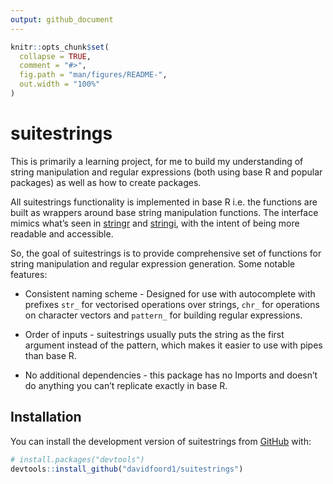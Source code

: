```yaml
---
output: github_document
---
```


<!-- README.md is generated from README.Rmd. Please edit that file -->

```r
knitr::opts_chunk$set(
  collapse = TRUE,
  comment = "#>",
  fig.path = "man/figures/README-",
  out.width = "100%"
)
```

# suitestrings

<!-- badges: start -->

<!-- badges: end -->

This is primarily a learning project, for me to build my understanding of string manipulation and regular expressions (both using base R and popular packages) as well as how to create packages.

All suitestrings functionality is implemented in base R i.e. the functions are built as wrappers around base string manipulation functions. The interface mimics what's seen in [stringr](https://stringr.tidyverse.org/reference/index.html) and [stringi](https://stringi.gagolewski.com/rapi/stri_count.html), with the intent of being more readable and accessible.

So, the goal of suitestrings is to provide comprehensive set of functions for string manipulation and regular expression generation. Some notable features:

-   Consistent naming scheme - Designed for use with autocomplete with prefixes `str_` for vectorised operations over strings, `chr_` for operations on character vectors and `pattern_` for building regular expressions.

-   Order of inputs - suitestrings usually puts the string as the first argument instead of the pattern, which makes it easier to use with pipes than base R.

-   No additional dependencies - this package has no Imports and doesn't do anything you can't replicate exactly in base R.

## Installation

You can install the development version of suitestrings from [GitHub](https://github.com/) with:

``` r
# install.packages("devtools")
devtools::install_github("davidfoord1/suitestrings")
```
